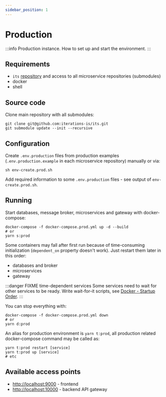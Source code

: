 ```yaml
---
sidebar_position: 1
---
```


# Production

:::info
Production instance. How to set up and start the environment.
:::

## Requirements

- `its` [repository](https://github.com/iterations-is/its) and access to all microservice repositories (submodules)
- docker
- shell

## Source code

Clone main repository with all submodules:

```shell
git clone git@github.com:iterations-is/its.git
git submodule update --init --recursive
```

## Configuration

Create `.env.production` files from production examples (`.env.production.example` in each microservice repository) manually or via:

```
sh env-create.prod.sh
```

Add required information to some `.env.production` files - see output of `env-create.prod.sh`.

## Running

Start databases, message broker, microservices and gateway with docker-compose:

```shell
docker-compose -f docker-compose.prod.yml up -d --build
# or
yarn s:prod
```

Some containers may fall after first run because of time-consuming initialization (`dependent_on` property doesn't work). Just restart them later in this order:

- databases and broker
- microservices
- gateway

:::danger FIXME time-dependent services
Some services need to wait for other services to be ready. Write wait-for-it scripts, see [Docker - Startup Order](https://docs.docker.com/compose/startup-order/).
:::

You can stop everything with:

```shell
docker-compose -f docker-compose.prod.yml down
# or
yarn d:prod
```

An alias for production environment is `yarn t:prod`, all production related docker-compose command may be called as:

```shell
yarn t:prod restart [service]
yarn t:prod up [service]
# etc
```

## Available access points

- [http://localhost:9000](http://localhost:9000) - frontend
- [http://localhost:10000](http://localhost:10000) - backend API gateway
